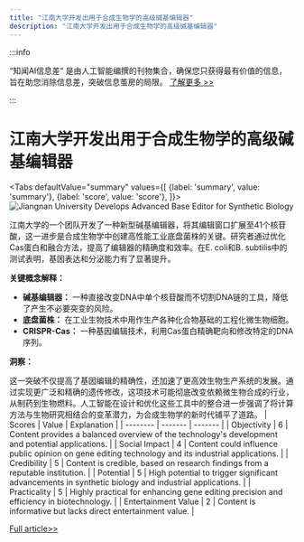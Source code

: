 ```yaml
---
title: "江南大学开发出用于合成生物学的高级碱基编辑器"
description: "江南大学开发出用于合成生物学的高级碱基编辑器"
---
```



:::info

“知闻AI信息差“ 是由人工智能编撰的刊物集合，确保您只获得最有价值的信息，旨在助您消除信息差，突破信息茧房的局限。  [了解更多 >>](/)

:::

# 江南大学开发出用于合成生物学的高级碱基编辑器


<Tabs
	defaultValue="summary"
	values={[
	{label: 'summary', value: 'summary'},
	{label: 'score', value: 'score'},
]}>
<TabItem value="summary">
<img
  src="https://image.informedainews.com/2024/06/06/Ar-o3V-1717676017-0.jpg"
  alt="Jiangnan University Develops Advanced Base Editor for Synthetic Biology"
/>



江南大学的一个团队开发了一种新型碱基编辑器，将其编辑窗口扩展至41个核苷酸，这一进步是合成生物学中创建高性能工业底盘菌株的关键。研究者通过优化Cas蛋白和融合方法，提高了编辑器的精确度和效率。在E. coli和B. subtilis中的测试表明，基因表达和分泌能力有了显著提升。

**关键概念解释：**

- **碱基编辑器：** 一种直接改变DNA中单个核苷酸而不切割DNA链的工具，降低了产生不必要突变的风险。
- **底盘菌株：** 在工业生物技术中用作生产各种化合物基础的工程化微生物细胞。
- **CRISPR-Cas：** 一种基因编辑技术，利用Cas蛋白精确靶向和修改特定的DNA序列。

**洞察：**

这一突破不仅提高了基因编辑的精确性，还加速了更高效生物生产系统的发展。通过实现更广泛和精确的遗传修改，这项技术可能彻底改变依赖微生物合成的行业，从制药到生物燃料。人工智能在设计和优化这些工具中的整合进一步强调了将计算方法与生物研究相结合的变革潜力，为合成生物学的新时代铺平了道路。
</TabItem>
<TabItem value="score">
	| Scores     | Value   | Explanation |
	| -------- | ------- | ------- |
	| Objectivity  | 6    | Content provides a balanced overview of the technology's development and potential applications.    |
	| Social Impact | 4     | Content could influence public opinion on gene editing technology and its industrial applications.    |
	| Credibility    | 5    | Content is credible, based on research findings from a reputable institution.    |
	| Potential    | 5    | High potential to trigger significant advancements in synthetic biology and industrial applications.    |
	| Practicality    | 5    | Highly practical for enhancing gene editing precision and efficiency in biotechnology.    |
	| Entertainment Value    | 2    | Content is informative but lacks direct entertainment value.    |
</TabItem>
</Tabs>

[Full article>>](https://www.mittrchina.com/news/detail/13356)
